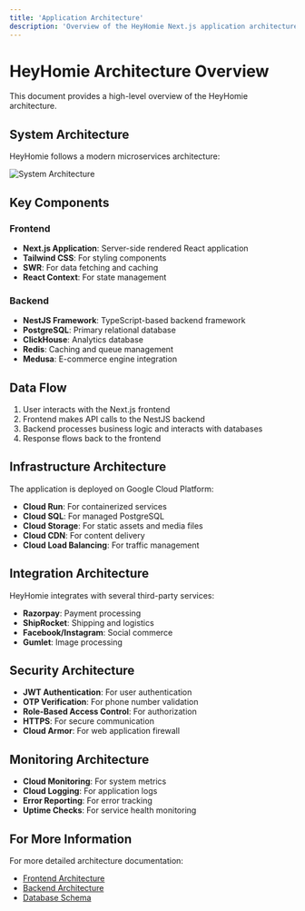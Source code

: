 ```yaml
---
title: 'Application Architecture'
description: 'Overview of the HeyHomie Next.js application architecture'
---
```


# HeyHomie Architecture Overview

This document provides a high-level overview of the HeyHomie architecture.

## System Architecture

HeyHomie follows a modern microservices architecture:

![System Architecture](/images/system-architecture.png)

## Key Components

### Frontend

- **Next.js Application**: Server-side rendered React application
- **Tailwind CSS**: For styling components
- **SWR**: For data fetching and caching
- **React Context**: For state management

### Backend

- **NestJS Framework**: TypeScript-based backend framework
- **PostgreSQL**: Primary relational database
- **ClickHouse**: Analytics database
- **Redis**: Caching and queue management
- **Medusa**: E-commerce engine integration

## Data Flow

1. User interacts with the Next.js frontend
2. Frontend makes API calls to the NestJS backend
3. Backend processes business logic and interacts with databases
4. Response flows back to the frontend

## Infrastructure Architecture

The application is deployed on Google Cloud Platform:

- **Cloud Run**: For containerized services
- **Cloud SQL**: For managed PostgreSQL
- **Cloud Storage**: For static assets and media files
- **Cloud CDN**: For content delivery
- **Cloud Load Balancing**: For traffic management

## Integration Architecture

HeyHomie integrates with several third-party services:

- **Razorpay**: Payment processing
- **ShipRocket**: Shipping and logistics
- **Facebook/Instagram**: Social commerce
- **Gumlet**: Image processing

## Security Architecture

- **JWT Authentication**: For user authentication
- **OTP Verification**: For phone number validation
- **Role-Based Access Control**: For authorization
- **HTTPS**: For secure communication
- **Cloud Armor**: For web application firewall

## Monitoring Architecture

- **Cloud Monitoring**: For system metrics
- **Cloud Logging**: For application logs
- **Error Reporting**: For error tracking
- **Uptime Checks**: For service health monitoring

## For More Information

For more detailed architecture documentation:

- [Frontend Architecture](../frontend/architecture)
- [Backend Architecture](../backend/architecture)
- [Database Schema](../backend/database) 